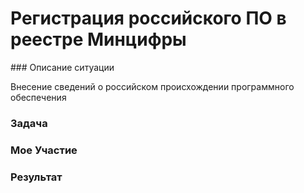 
# Регистрация российского ПО в реестре Минцифры

<Steps>
### Описание ситуации

Внесение сведений о российском происхождении программного обеспечения

### Задача

### Мое Участие

### Результат

</Steps>